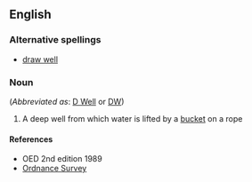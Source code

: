 ==English==

===Alternative spellings===
*[[draw well]]

===Noun===
{{en-noun|sg=[[draw]]-[[well]]}} (''Abbreviated as'': [[D Well]] or [[DW]])

# A deep well from which water is lifted by a [[bucket]] on a rope

====References====
*OED 2nd edition 1989
*[http://www.ordnancesurvey.co.uk/oswebsite/freefun/geofacts/geo0440.html Ordnance Survey]
